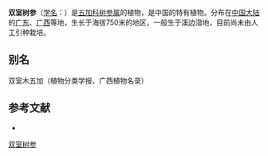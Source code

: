 {{Speciesbox
| name = 双室树参
| status = 
| status_system = 
| image = 
| genus = Dendropanax
| species = bilocularis
| authority = C. N. Ho
}}

'''双室树参'''（[[学名|学名]]：{{lang|la|''Dendropanax bilocularis''}}）是[[五加科|五加科]][[树参属|树参属]]的植物，是中国的特有植物。分布在[[中国大陆|中国大陆]]的[[广东|广东]]、[[广西|广西]]等地，生长于海拔750米的地区，一般生于溪边湿地，目前尚未由人工引种栽培。

== 别名 ==
双室木五加（植物分类学报、广西植物名录）

== 参考文献 ==
<div class="references-small">
* {{cite web| url =http://www.bioinfo.cn/db05/KmzwSpecies.php?action=view&id=1326| title =双室树参| work =《中国高等植物数据库全库》| publisher =中国科学院微生物研究所| author =昆明植物研究所| accessdate =2009-02-22| deadurl =yes| archiveurl =https://web.archive.org/web/20160305002825/http://www.bioinfo.cn/db05/KmzwSpecies.php?action=view&id=1326| archivedate =2016-03-05}}
</div>
{{Taxonbar|from=Q10911938}}

[[Category:树参属|双室树参]]


{{Apiales-stub}}